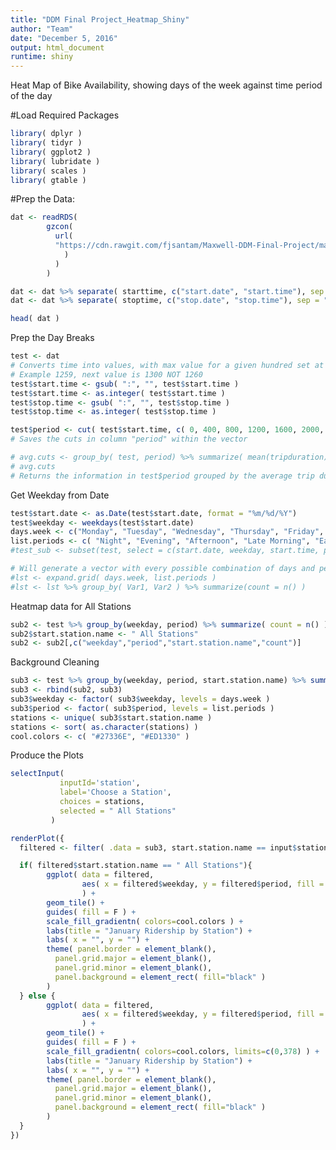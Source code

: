 ---
title: "DDM Final Project_Heatmap_Shiny"
author: "Team"
date: "December 5, 2016"
output: html_document
runtime: shiny
---
Heat Map of Bike Availability, showing days of the week against time period of the day

#Load Required Packages
```{r}
library( dplyr )
library( tidyr )
library( ggplot2 )
library( lubridate )
library( scales )
library( gtable )
```

#Prep the Data:
```{r}
dat <- readRDS(
        gzcon(
          url(
          "https://cdn.rawgit.com/fjsantam/Maxwell-DDM-Final-Project/master/NYC%20Bike%20Share%20Data.rds"
            )
          )
        )

dat <- dat %>% separate( starttime, c("start.date", "start.time"), sep = " " )
dat <- dat %>% separate( stoptime, c("stop.date", "stop.time"), sep = " " )

head( dat )
```

Prep the Day Breaks
```{r}
test <- dat
# Converts time into values, with max value for a given hundred set at 59 and moving to the next sequential hundred digit at 60
# Example 1259, next value is 1300 NOT 1260
test$start.time <- gsub( ":", "", test$start.time )
test$start.time <- as.integer( test$start.time )
test$stop.time <- gsub( ":", "", test$stop.time )
test$stop.time <- as.integer( test$stop.time )

test$period <- cut( test$start.time, c( 0, 400, 800, 1200, 1600, 2000, 2400), labels = c("Midnight", "Early Morning", "Late Morning", "Afternoon", "Evening", "Night"), right=F)
# Saves the cuts in column "period" within the vector

# avg.cuts <- group_by( test, period) %>% summarize( mean(tripduration)/60 )
# avg.cuts
# Returns the information in test$period grouped by the average trip duration in minutes
```

Get Weekday from Date
```{r}
test$start.date <- as.Date(test$start.date, format = "%m/%d/%Y")
test$weekday <- weekdays(test$start.date)
days.week <- c("Monday", "Tuesday", "Wednesday", "Thursday", "Friday", "Saturday", "Sunday")
list.periods <- c( "Night", "Evening", "Afternoon", "Late Morning", "Early Morning", "Midnight")
#test_sub <- subset(test, select = c(start.date, weekday, start.time, period))

# Will generate a vector with every possible combination of days and periods
#lst <- expand.grid( days.week, list.periods )
#lst <- lst %>% group_by( Var1, Var2 ) %>% summarize(count = n() )


```


Heatmap data for All Stations
```{r}
sub2 <- test %>% group_by(weekday, period) %>% summarize( count = n() )
sub2$start.station.name <- " All Stations"
sub2 <- sub2[,c("weekday","period","start.station.name","count")]
```

Background Cleaning
```{r}
sub3 <- test %>% group_by(weekday, period, start.station.name) %>% summarize(count = n() )
sub3 <- rbind(sub2, sub3)
sub3$weekday <- factor( sub3$weekday, levels = days.week )
sub3$period <- factor( sub3$period, levels = list.periods )
stations <- unique( sub3$start.station.name )
stations <- sort( as.character(stations) )
cool.colors <- c( "#27336E", "#ED1330" )
```

Produce the Plots
```{r, echo=FALSE}
selectInput( 
           inputId='station', 
           label='Choose a Station', 
           choices = stations,
           selected = " All Stations"
         )

renderPlot({
  filtered <- filter( .data = sub3, start.station.name == input$station  )

  if( filtered$start.station.name == " All Stations"){
        ggplot( data = filtered, 
                aes( x = filtered$weekday, y = filtered$period, fill = count )
                ) + 
        geom_tile() + 
        guides( fill = F ) + 
        scale_fill_gradientn( colors=cool.colors ) + 
        labs(title = "January Ridership by Station") + 
        labs( x = "", y = "") + 
        theme( panel.border = element_blank(), 
          panel.grid.major = element_blank(),
          panel.grid.minor = element_blank(),
          panel.background = element_rect( fill="black" )
        )  
  } else {
        ggplot( data = filtered, 
                aes( x = filtered$weekday, y = filtered$period, fill = count )
                ) + 
        geom_tile() + 
        guides( fill = F ) + 
        scale_fill_gradientn( colors=cool.colors, limits=c(0,378) ) + 
        labs(title = "January Ridership by Station") + 
        labs( x = "", y = "") + 
        theme( panel.border = element_blank(), 
          panel.grid.major = element_blank(),
          panel.grid.minor = element_blank(),
          panel.background = element_rect( fill="black" )
        )
  }
})
```
